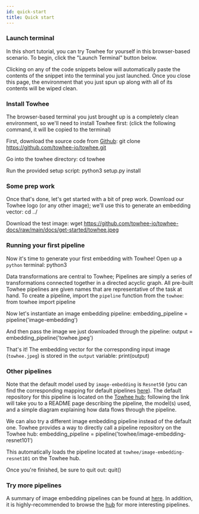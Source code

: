 ```yaml
---
id: quick-start
title: Quick start
---
```



### Launch terminal

In this short tutorial, you can try Towhee for yourself in this browser-based scenario. To begin, click the "Launch Terminal" button below.<KatacodaBtn />

Clicking on any of the code snippets below will automatically paste the contents of the snippet into the terminal you just launched. Once you close this page, the environment that you just spun up along with all of its contents will be wiped clean.

### Install Towhee

The browser-based terminal you just brought up is a completely clean environment, so we'll need to install Towhee first: (click the following command, it will be copied to the terminal)

First, download the source code from [Github](https://github.com/towhee-io/towhee): <KatacodaBlock>git clone https://github.com/towhee-io/towhee.git</KatacodaBlock>

Go into the towhee directory: <KatacodaBlock>cd towhee</KatacodaBlock>

Run the provided setup script: <KatacodaBlock>python3 setup.py install</KatacodaBlock>

### Some prep work

Once that's done, let's get started with a bit of prep work. Download our Towhee logo (or any other image); we'll use this to generate an embedding vector: <KatacodaBlock>cd ../</KatacodaBlock>

Download the test image: <KatacodaBlock>wget https://github.com/towhee-io/towhee-docs/raw/main/docs/get-started/towhee.jpeg</KatacodaBlock>

### Running your first pipeline

Now it's time to generate your first embedding with Towhee! Open up a `python` terminal: <KatacodaBlock>python3</KatacodaBlock>

Data transformations are central to Towhee; Pipelines are simply a series of transformations connected together in a directed acyclic graph. All pre-built Towhee pipelines are given names that are representative of the task at hand. To create a pipeline, import the `pipeline` function from the `towhee`: <KatacodaBlock>from towhee import pipeline</KatacodaBlock>

Now let's instantiate an image embedding pipeline: <KatacodaBlock>embedding_pipeline = pipeline('image-embedding')</KatacodaBlock>

And then pass the image we just downloaded through the pipeline: <KatacodaBlock>output = embedding_pipeline('towhee.jpeg')</KatacodaBlock>

That's it! The embedding vector for the corresponding input image (`towhee.jpeg`) is stored in the `output` variable: <KatacodaBlock>print(output)</KatacodaBlock>

### Other pipelines

Note that the default model used by `image-embedding` is `Resnet50` (you can find the corresponding mapping for default pipelines [here](https://github.com/towhee-io/towhee/blob/main/towhee/__init__.py#L25)). The default repository for this pipeline is located on the [Towhee hub](https://hub.towhee.io/towhee/image-embedding-resnet50); following the link will take you to a README page describing the pipeline, the model(s) used, and a simple diagram explaining how data flows through the pipeline.

We can also try a different image embedding pipeline instead of the default one. Towhee provides a way to directly call a pipeline repository on the Towhee hub: <KatacodaBlock>embedding_pipeline = pipeline('towhee/image-embedding-resnet101')</KatacodaBlock>

This automatically loads the pipeline located at `towhee/image-embedding-resnet101` on the Towhee hub.

Once you're finished, be sure to quit out: <KatacodaBlock>quit()</KatacodaBlock>

### Try more pipelines

A summary of image embedding pipelines can be found at [here](pipelines/image-embedding). In addition, it is highly-recommended to browse the [hub](https://hub.towhee.io/pipelines) for more interesting pipelines.
